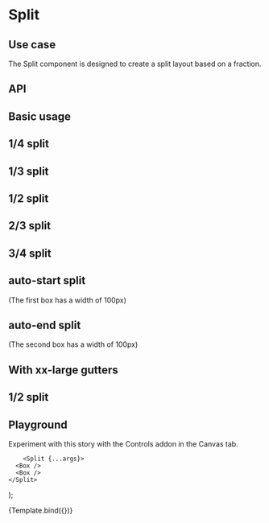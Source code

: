 

<Meta title="Components/Split" component={Split} />

# Split

## Use case

The Split component is designed to create a split layout based on a fraction.

## API

<ArgsTable of={Split} />

## Basic usage

<Preview withToolbar>
  <Story name="Basic">
    <h2>1/4 split</h2>
    <Split gutter="lg" fraction="1/4">
      <Box />
      <Box />
    </Split>
    <h2>1/3 split</h2>
    <Split gutter="lg" fraction="1/3">
      <Box />
      <Box />
    </Split>
    <h2>1/2 split</h2>
    <Split gutter="lg" fraction="1/2">
      <Box />
      <Box />
    </Split>
    <h2>2/3 split</h2>
    <Split gutter="lg" fraction="2/3">
      <Box />
      <Box />
    </Split>
    <h2>3/4 split</h2>
    <Split gutter="lg" fraction="3/4">
      <Box />
      <Box />
    </Split>
    <h2>auto-start split</h2>
    <p>(The first box has a width of 100px)</p>
    <Split gutter="lg" fraction="auto-start">
      <Box style={{ width: "100px" }} />
      <Box />
    </Split>
    <h2>auto-end split</h2>
    <p>(The second box has a width of 100px)</p>
    <Split gutter="lg" fraction="auto-end">
      <Box />
      <Box style={{ width: "100px" }} />
    </Split>
  </Story>
</Preview>

## With xx-large gutters

<Preview withToolbar>
  <Story name="With xx-large gutters">
    <h2>1/2 split</h2>
    <Split gutter="xxl" fraction="1/2">
      <Box />
      <Box />
    </Split>
  </Story>
</Preview>

## Playground

Experiment with this story with the Controls addon in the Canvas tab.

        <Split {...args}>
      <Box />
      <Box />
    </Split>
);

<Canvas withToolbar>
  <Story name="Controls" args={{ fraction: "1/2", gutter: "lg" }}>
    {Template.bind({})}
  </Story>
</Canvas>

<ArgsTable story="Controls" />

